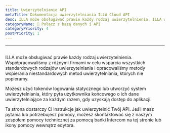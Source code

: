 ```yaml
---
title: Uwierzytelnianie API
metaTitle: Dokumentacja uwierzytelniania ILLA Cloud API
desc: ILLA może obsługiwać prawie każdy rodzaj uwierzytelnienia. ILLA współpracuje z różnymi firmami w celu wsparcia wszystkich standardowych typów uwierzytelniania i opracowała metody wspierania niestandardowych metod uwierzytelniania, których nie popieramy.
categoryName: 📲 Połącz z bazą danych i API
categoryPriority: 4
postPriority: 1
---
```


* * *

## <Heading hidden>Uwierzytelnianie API</Heading>

ILLA może obsługiwać prawie każdy rodzaj uwierzytelnienia. Współpracowaliśmy z różnymi firmami w celu wsparcia wszystkich standardowych rodzajów uwierzytelniania i opracowaliśmy metody wspierania niestandardowych metod uwierzytelniania, których nie popieramy.

Możesz użyć tokenów logowania statycznego lub utworzyć system uwierzytelniania, który pyta użytkownika końcowego o ich dane uwierzytelniające za każdym razem, gdy uzyskają dostęp do aplikacji.

Ta strona dostarczy Ci instrukcje jak uwierzytelnić Twój API. Jeśli masz pytania lub potrzebujesz pomocy, możesz skontaktować się z naszym zespołem pomocy technicznej za pomocą bańki Intercom na tej stronie lub ikony pomocy wewnątrz edytora.

